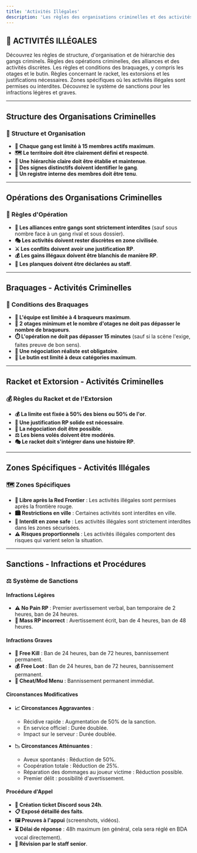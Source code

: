 ```yaml
---
title: 'Activités Illégales'
description: 'Les règles des organisations criminelles et des activités illégales sur Red Frontier'
---
```


## 🔴 ACTIVITÉS ILLÉGALES

<CardGroup cols={2}>
  <Card title="Organisations Criminelles - Structure et Organisation" icon="user-group" href="#structure-et-organisation">
    Découvrez les règles de structure, d'organisation et de hiérarchie des gangs criminels.
  </Card>

  <Card title="Organisations Criminelles - Règles d'Opération" icon="cogs" href="#regles-operation">
    Règles des opérations criminelles, des alliances et des activités discrètes.
  </Card>

  <Card title="Activités Criminelles - Braquages" icon="hand-holding-usd" href="#braquages">
    Les règles et conditions des braquages, y compris les otages et le butin.
  </Card>

  <Card title="Activités Criminelles - Racket et Extorsion" icon="money-bill-wave" href="#racket-et-extorsion">
    Règles concernant le racket, les extorsions et les justifications nécessaires.
  </Card>

  <Card title="Zones Spécifiques - Activités Illégales" icon="map-marked-alt" href="#zones-specifiques">
    Zones spécifiques où les activités illégales sont permises ou interdites.
  </Card>

  <Card title="Sanctions - Infractions et Procédures" icon="gavel" href="#sanctions">
    Découvrez le système de sanctions pour les infractions légères et graves.
  </Card>
</CardGroup>

---

## **<a id="structure-et-organisation"></a>Structure des Organisations Criminelles**

### 👥 Structure et Organisation

- **👥 Chaque gang est limité à 15 membres actifs maximum**.
- **🗺️ Le territoire doit être clairement défini et respecté**.
- **👑 Une hiérarchie claire doit être établie et maintenue**.
- **🎨 Des signes distinctifs doivent identifier le gang**.
- **📝 Un registre interne des membres doit être tenu**.

---

## **<a id="regles-operation"></a>Opérations des Organisations Criminelles**

### 🤝 Règles d'Opération

- **🤝 Les alliances entre gangs sont strictement interdites** (sauf sous nombre face à un gang rival et sous dossier).
- **🎭 Les activités doivent rester discrètes en zone civilisée**.
- **⚔️ Les conflits doivent avoir une justification RP**.
- **💰 Les gains illégaux doivent être blanchis de manière RP**.
- **🏦 Les planques doivent être déclarées au staff**.

---

## **<a id="braquages"></a>Braquages - Activités Criminelles**

### 🔫 Conditions des Braquages

- **👥 L'équipe est limitée à 4 braqueurs maximum**.
- **🧍 2 otages minimum et le nombre d'otages ne doit pas dépasser le nombre de braqueurs**.
- **⏱️ L'opération ne doit pas dépasser 15 minutes** (sauf si la scène l'exige, faites preuve de bon sens).
- **💬 Une négociation réaliste est obligatoire**.
- **🎯 Le butin est limité à deux catégories maximum**.

---

## **<a id="racket-et-extorsion"></a>Racket et Extorsion - Activités Criminelles**

### 💰 Règles du Racket et de l'Extorsion

- **💰 La limite est fixée à 50% des biens ou 50% de l'or**.
- **📝 Une justification RP solide est nécessaire**.
- **🤝 La négociation doit être possible**.
- **⚖️ Les biens volés doivent être modérés**.
- **🎭 Le racket doit s'intégrer dans une histoire RP**.

---

## **<a id="zones-specifiques"></a>Zones Spécifiques - Activités Illégales**

### 🗺️ Zones Spécifiques

- **🦹 Libre après la Red Frontier** : Les activités illégales sont permises après la frontière rouge.
- **🏙️ Restrictions en ville** : Certaines activités sont interdites en ville.
- **🚫 Interdit en zone safe** : Les activités illégales sont strictement interdites dans les zones sécurisées.
- **⚠️ Risques proportionnels** : Les activités illégales comportent des risques qui varient selon la situation.

---

## **<a id="sanctions"></a>Sanctions - Infractions et Procédures**

### ⚖️ Système de Sanctions

#### **Infractions Légères**

- **⚠️ No Pain RP** : Premier avertissement verbal, ban temporaire de 2 heures, ban de 24 heures.
- **🚫 Mass RP incorrect** : Avertissement écrit, ban de 4 heures, ban de 48 heures.

#### **Infractions Graves**

- **🔫 Free Kill** : Ban de 24 heures, ban de 72 heures, bannissement permanent.
- **💰 Free Loot** : Ban de 24 heures, ban de 72 heures, bannissement permanent.
- **🚫 Cheat/Mod Menu** : Bannissement permanent immédiat.

#### **Circonstances Modificatives**

- **📈 Circonstances Aggravantes** :
  - Récidive rapide : Augmentation de 50% de la sanction.
  - En service officiel : Durée doublée.
  - Impact sur le serveur : Durée doublée.

- **📉 Circonstances Atténuantes** :
  - Aveux spontanés : Réduction de 50%.
  - Coopération totale : Réduction de 25%.
  - Réparation des dommages au joueur victime : Réduction possible.
  - Premier délit : possibilité d'avertissement.

#### **Procédure d'Appel**

- **🎫 Création ticket Discord sous 24h**.
- **📋 Exposé détaillé des faits**.
- **🖼️ Preuves à l'appui** (screenshots, vidéos).
- **⏳ Délai de réponse** : 48h maximum (en général, cela sera réglé en BDA vocal directement).
- **👥 Révision par le staff senior**.
